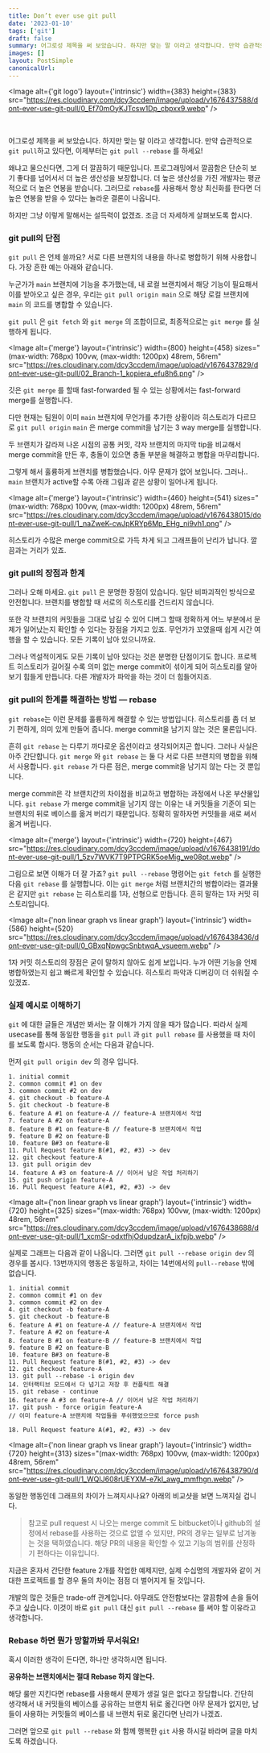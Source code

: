 ```yaml
---
title: Don’t ever use git pull
date: '2023-01-10'
tags: ['git']
draft: false
summary: 어그로성 제목을 써 보았습니다. 하지만 맞는 말 이라고 생각합니다. 만약 습관적으로 git pull하고 있다면, 이제부터는 git pull --rebase 를 하세요!
images: []
layout: PostSimple
canonicalUrl:
---
```


<Image
  alt={'git logo'}
  layout={'intrinsic'}
  width={383}
  height={383}
  src="https://res.cloudinary.com/dcy3ccdem/image/upload/v1676437588/dont-ever-use-git-pull/0_Ef70mOyKJTcsw1Dp_cbpxx9.webp"
/>

<br />

어그로성 제목을 써 보았습니다. 하지만 맞는 말 이라고 생각합니다. 만약 습관적으로 `git pull`하고 있다면, 이제부터는 `git pull --rebase` 를 하세요!

왜냐고 물으신다면, 그게 더 깔끔하기 때문입니다. 프로그래밍에서 깔끔함은 단순히 보기 좋다를 넘어서서 더 높은 생산성을 보장합니다. 더 높은 생산성을 가진 개발자는 평균적으로 더 높은 연봉을 받습니다. 그러므로 `rebase`를 사용해서 항상 최신화를 한다면 더 높은 연봉을 받을 수 있다는 놀라운 결론이 나옵니다.

하지만 그냥 이렇게 말해서는 설득력이 없겠죠. 조금 더 자세하게 살펴보도록 합시다.

### git pull의 단점

`git pull` 은 언제 쓸까요? 서로 다른 브랜치의 내용을 하나로 병합하기 위해 사용합니다. 가장 흔한 예는 아래와 같습니다.

누군가가 `main` 브랜치에 기능을 추가했는데, 내 로컬 브랜치에서 해당 기능이 필요해서 이를 받아오고 싶은 경우, 우리는 `git pull origin main` 으로 해당 로컬 브랜치에 `main` 의 코드를 병합할 수 있습니다.

`git pull` 은 `git fetch` 와 `git merge` 의 조합이므로, 최종적으로는 `git merge` 를 실행하게 됩니다.

<Image
  alt={'merge'}
  layout={'intrinsic'}
  width={800}
  height={458}
  sizes="(max-width: 768px) 100vw,
                (max-width: 1200px) 48rem,
                56rem"
  src="https://res.cloudinary.com/dcy3ccdem/image/upload/v1676437829/dont-ever-use-git-pull/02_Branch-1_kopiera_efu8h6.png"
/>

깃은 `git merge` 를 할때 fast-forwarded 될 수 있는 상황에서는 fast-forward merge를 실행합니다.

다만 현재는 팀원이 이미 `main` 브랜치에 무언가를 추가한 상황이라 히스토리가 다르므로 `git pull origin` `main` 은 merge commit을 남기는 3 way merge를 실행합니다.

두 브랜치가 갈라져 나온 시점의 공통 커밋, 각자 브랜치의 마지막 tip을 비교해서 merge commit을 만든 후, 충돌이 있으면 충돌 부분을 해결하고 병합을 마무리합니다.

그렇게 해서 훌륭하게 브랜치를 병합했습니다. 아무 문제가 없어 보입니다. 그러나.. `main` 브랜치가 active할 수록 아래 그림과 같은 상황이 일어나게 됩니다.

<Image
  alt={'merge'}
  layout={'intrinsic'}
  width={460}
  height={541}
  sizes="(max-width: 768px) 100vw,
                (max-width: 1200px) 48rem,
                56rem"
  src="https://res.cloudinary.com/dcy3ccdem/image/upload/v1676438015/dont-ever-use-git-pull/1_naZweK-cwJpKRYp6Mp_EHg_ni9vh1.png"
/>

히스토리가 수많은 merge commit으로 가득 차게 되고 그래프들이 난리가 납니다. 깔끔과는 거리가 있죠.

### git pull의 장점과 한계

그러나 오해 마세요. `git pull` 은 분명한 장점이 있습니다. 일단 비파괴적인 방식으로 안전합니다. 브랜치를 병합할 때 서로의 히스토리를 건드리지 않습니다.

또한 각 브랜치의 커밋들을 그대로 남길 수 있어 디버그 할때 정확하게 어느 부분에서 문제가 일어났는지 확인할 수 있다는 장점을 가지고 있죠. 무언가가 꼬였을때 쉽게 시간 여행을 할 수 있습니다. 모든 기록이 남아 있으니까요.

그러나 역설적이게도 모든 기록이 남아 있다는 것은 분명한 단점이기도 합니다. 프로젝트 히스토리가 길어질 수록 의미 없는 merge commit이 섞이게 되어 히스토리를 알아보기 힘들게 만듭니다. 다른 개발자가 파악을 하는 것이 더 힘들어지죠.

### git pull의 한계를 해결하는 방법 — rebase

`git rebase`는 이런 문제를 훌륭하게 해결할 수 있는 방법입니다. 히스토리를 좀 더 보기 편하게, 의미 있게 만들어 줍니다. merge commit을 남기지 않는 것은 물론입니다.

흔히 `git rebase` 는 다루기 까다로운 옵션이라고 생각되어지곤 합니다. 그러나 사실은 아주 간단합니다. `git merge` 와 `git rebase` 는 둘 다 서로 다른 브랜치의 병합을 위해서 사용합니다. `git rebase` 가 다른 점은, merge commit을 남기지 않는 다는 것 뿐입니다.

merge commit은 각 브랜치간의 차이점을 비교하고 병합하는 과정에서 나온 부산물입니다. `git rebase` 가 merge commit을 남기지 않는 이유는 내 커밋들을 기준이 되는 브랜치의 뒤로 베이스를 옮겨 버리기 때문입니다. 정확히 말하자면 커밋들을 새로 써서 옮겨 버립니다.

<Image
  alt={'merge'}
  layout={'intrinsic'}
  width={720}
  height={467}
  src="https://res.cloudinary.com/dcy3ccdem/image/upload/v1676438191/dont-ever-use-git-pull/1_5zv7WVK7T9PTPGRK5oeMig_we08pt.webp"
/>

그림으로 보면 이해가 더 잘 가죠? `git pull --rebase` 명령어는 `git fetch` 를 실행한 다음 `git rebase` 를 실행합니다. 이는 `git merge` 처럼 브랜치간의 병합이라는 결과물은 같지만 `git rebase` 는 히스토리를 1자, 선형으로 만듭니다. 흔히 말하는 1자 커밋 히스토리입니다.

<Image
  alt={'non linear graph vs linear graph'}
  layout={'intrinsic'}
  width={586}
  height={520}
  src="https://res.cloudinary.com/dcy3ccdem/image/upload/v1676438436/dont-ever-use-git-pull/0_GBxqNpwgcSnbtwqA_vsueem.webp"
/>

1자 커밋 히스토리의 장점은 굳이 말하지 않아도 쉽게 보입니다. 누가 어떤 기능을 언제 병합하였는지 쉽고 빠르게 확인할 수 있습니다. 히스토리 파악과 디버깅이 더 쉬워질 수 있겠죠.

### 실제 예시로 이해하기

`git` 에 대한 글들은 개념만 봐서는 잘 이해가 가지 않을 때가 많습니다. 따라서 실제 usecase를 통해 동일한 행동을 `git pull` 과 `git pull rebase` 를 사용했을 때 차이를 보도록 합시다. 행동의 순서는 다음과 같습니다.

먼저 `git pull origin dev` 의 경우 입니다.

```text {13} showLineNumbers
1. initial commit
2. common commit #1 on dev
3. common commit #2 on dev
4. git checkout -b feature-A
5. git checkout -b feature-B
6. feature A #1 on feature-A // feature-A 브랜치에서 작업
7. feature A #2 on feature-A
8. feature B #1 on feature-B // feature-B 브랜치에서 작업
9. feature B #2 on feature-B
10. feature B#3 on feature-B
11. Pull Request feature B(#1, #2, #3) -> dev
12. git checkout feature-A
13. git pull origin dev
14. feature A #3 on feature-A // 이어서 남은 작업 처리하기
15. git push origin feature-A
16. Pull Request feature A(#1, #2, #3) -> dev
```

<Image
  alt={'non linear graph vs linear graph'}
  layout={'intrinsic'}
  width={720}
  height={325}
  sizes="(max-width: 768px) 100vw,
                (max-width: 1200px) 48rem,
                56rem"
  src="https://res.cloudinary.com/dcy3ccdem/image/upload/v1676438688/dont-ever-use-git-pull/1_xcmSr-odxtfhjOdupdzarA_ixfpjb.webp"
/>

실제로 그래프는 다음과 같이 나옵니다. 그러면 `git pull --rebase origin dev` 의 경우를 봅시다. 13번까지의 행동은 동일하고, 차이는 14번에서의 `pull--rebase` 밖에 없습니다.

```text {13} showLineNumbers
1. initial commit
2. common commit #1 on dev
3. common commit #2 on dev
4. git checkout -b feature-A
5. git checkout -b feature-B
6. feature A #1 on feature-A // feature-A 브랜치에서 작업
7. feature A #2 on feature-A
8. feature B #1 on feature-B // feature-B 브랜치에서 작업
9. feature B #2 on feature-B
10. feature B#3 on feature-B
11. Pull Request feature B(#1, #2, #3) -> dev
12. git checkout feature-A
13. git pull --rebase -i origin dev
14. 인터랙티브 모드에서 다 넘기고 저장 후 컨플릭트 해결
15. git rebase - continue
16. feature A #3 on feature-A // 이어서 남은 작업 처리하기
17. git push - force origin feature-A
// 이미 feature-A 브랜치에 작업들을 푸쉬했었으므로 force push

18. Pull Request feature A(#1, #2, #3) -> dev
```

<Image
  alt={'non linear graph vs linear graph'}
  layout={'intrinsic'}
  width={720}
  height={313}
  sizes="(max-width: 768px) 100vw,
                (max-width: 1200px) 48rem,
                56rem"
  src="https://res.cloudinary.com/dcy3ccdem/image/upload/v1676438790/dont-ever-use-git-pull/1_WQIJ608rUEYXM-e7kI_awg_mmfhgn.webp"
/>

동일한 행동인데 그래프의 차이가 느껴지시나요? 아래의 비교샷을 보면 느껴지실 겁니다.

> 참고로 pull request 시 나오는 merge commit 도 bitbucket이나 github의 설정에서 rebase를 사용하는 것으로 없앨 수 있지만, PR의 경우는 일부로 남겨놓는 것을 택하였습니다. 해당 PR의 내용을 확인할 수 있고 기능의 범위를 산정하기 편하다는 이유입니다.

지금은 혼자서 간단한 feature 2개를 작업한 예제지만, 실제 수십명의 개발자와 같이 거대한 프로젝트를 할 경우 둘의 차이는 점점 더 벌어지게 될 것입니다.

개발의 많은 것들은 trade-off 관계입니다. 아무래도 안전함보다는 깔끔함에 손을 들어주고 싶습니다. 이것이 바로 `git pull` 대신 `git pull --rebase` 를 써야 할 이유라고 생각합니다.

### Rebase 하면 뭔가 망할까봐 무서워요!

혹시 이러한 생각이 든다면, 하나만 생각하시면 됩니다.

**공유하는 브랜치에서는 절대 Rebase 하지 않는다.**

해당 룰만 지킨다면 rebase를 사용해서 문제가 생길 일은 없다고 장담합니다. 간단히 생각해서 내 커밋들의 베이스를 공유하는 브랜치 뒤로 옮긴다면 아무 문제가 없지만, 남들이 사용하는 커밋들의 베이스를 내 브랜치 뒤로 옮긴다면 난리가 나겠죠.

그러면 앞으로 `git pull --rebase` 와 함께 행복한 `git` 사용 하시길 바라며 글을 마치도록 하겠습니다.
